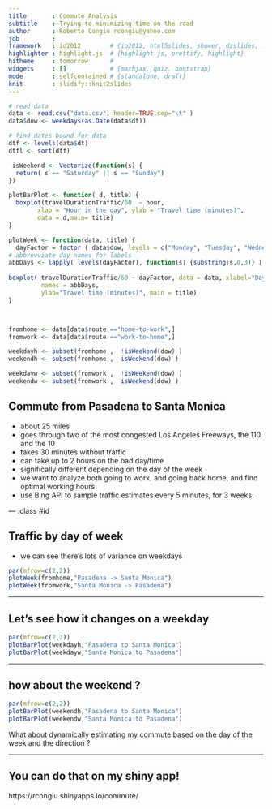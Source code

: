 ```yaml
---
title       : Commute Analysis
subtitle    : Trying to minimizing time on the road
author      : Roberto Congiu rcongiu@yahoo.com
job         : 
framework   : io2012        # {io2012, html5slides, shower, dzslides, ...}
highlighter : highlight.js  # {highlight.js, prettify, highlight}
hitheme     : tomorrow      # 
widgets     : []            # {mathjax, quiz, bootstrap}
mode        : selfcontained # {standalone, draft}
knit        : slidify::knit2slides
---
```



```r
# read data
data <- read.csv("data.csv", header=TRUE,sep="\t" )
data$dow <- weekdays(as.Date(data$dt))

# find dates bound for data
dtf <- levels(data$dt)
dtfl <- sort(dtf)

 isWeekend <- Vectorize(function(s) {
  return( s == "Saturday" || s == "Sunday")
})

plotBarPlot <- function( d, title) {
  boxplot(travelDurationTraffic/60  ~ hour, 
        xlab = "Hour in the day", ylab = "Travel time (minutes)",
        data = d,main= title)
}

plotWeek <- function(data, title) {
  dayFactor = factor ( data$dow, levels = c("Monday", "Tuesday", "Wednesday", "Thursday", "Friday", "Saturday", "Sunday"))
# abbrevviate day names for labels
abbDays <- lapply( levels(dayFactor), function(s) {substring(s,0,3)} )
  
boxplot( travelDurationTraffic/60 ~ dayFactor, data = data, xlabel="Day of Week",
         names = abbDays,
         ylab="Travel time (minutes)", main = title)
}



fromhome <- data[data$route =="home-to-work",]
fromwork <- data[data$route =="work-to-home",]

weekdayh <- subset(fromhome ,  !isWeekend(dow) )
weekendh <- subset(fromhome ,  isWeekend(dow) )

weekdayw <- subset(fromwork ,  !isWeekend(dow) )
weekendw <- subset(fromwork ,  isWeekend(dow) )

```

## Commute from Pasadena to Santa Monica

* about 25 miles
* goes through two of the most congested Los Angeles Freeways, the 110 and the 10
* takes 30 minutes without traffic
* can take up to 2 hours on the bad day/time
* significally different depending on the day of the week
* we want to analyze both going to work, and going back home, and find optimal working hours
* use Bing API to sample traffic estimates every 5 minutes, for 3 weeks.


--- .class #id 

## Traffic by day of week

* we can see there's lots of variance on weekdays

```r
par(mfrow=c(2,2))
plotWeek(fromhome,"Pasadena -> Santa Monica")
plotWeek(fromwork,"Santa Monica -> Pasadena")
```

---

## Let's see how it changes on a weekday


```r
par(mfrow=c(2,2))
plotBarPlot(weekdayh,"Pasadena to Santa Monica")
plotBarPlot(weekdayw,"Santa Monica to Pasadena")
```

---

## how about the weekend ?

```r
par(mfrow=c(2,2))
plotBarPlot(weekendh,"Pasadena to Santa Monica")
plotBarPlot(weekendw,"Santa Monica to Pasadena")
```

What about dynamically estimating my commute based on 
the day of the week and the direction ?


---
## You can do that on my shiny app!

https://rcongiu.shinyapps.io/commute/




